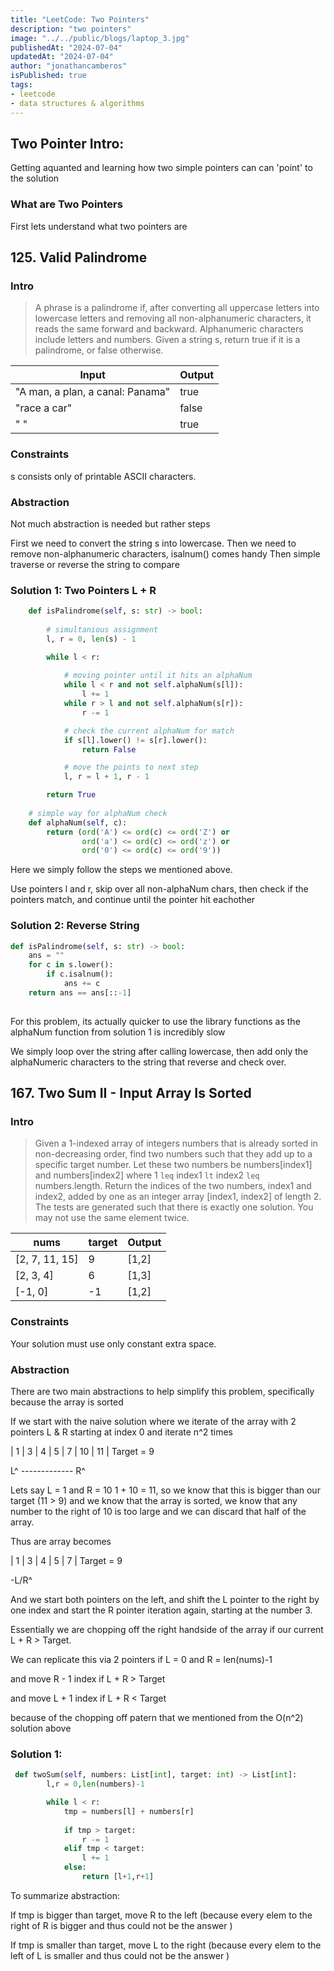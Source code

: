 ```yaml
---
title: "LeetCode: Two Pointers"
description: "two pointers"
image: "../../public/blogs/laptop_3.jpg"
publishedAt: "2024-07-04"
updatedAt: "2024-07-04"
author: "jonathancamberos"
isPublished: true
tags: 
- leetcode
- data structures & algorithms
---
```



## Two Pointer Intro:

Getting aquanted and learning how two simple pointers can can 'point' to the solution

### What are Two Pointers 
First lets understand what two pointers are 



## 125. Valid Palindrome

### Intro
> A phrase is a palindrome if, after converting all uppercase letters into lowercase letters 
> and removing all non-alphanumeric characters, it reads the same forward and backward. 
> Alphanumeric characters include letters and numbers.
> Given a string s, return true if it is a palindrome, or false otherwise.

|  Input                             | Output  |  
| ---------------------------------- | ------- | 
| "A man, a plan, a canal: Panama"   | true    | 
| "race a car"                       | false   |
| " "                                | true    |

### Constraints
s consists only of printable ASCII characters.

### Abstraction 
Not much abstraction is needed but rather steps

First we need to convert the string s into lowercase.
Then we need to remove non-alphanumeric characters, isalnum() comes handy 
Then simple traverse or reverse the string to compare

### Solution 1: Two Pointers L + R
```python
    def isPalindrome(self, s: str) -> bool:
        
        # simultanious assignment
        l, r = 0, len(s) - 1

        while l < r:
            
            # moving pointer until it hits an alphaNum
            while l < r and not self.alphaNum(s[l]):
                l += 1
            while r > l and not self.alphaNum(s[r]):
                r -= 1

            # check the current alphaNum for match 
            if s[l].lower() != s[r].lower():
                return False

            # move the points to next step
            l, r = l + 1, r - 1

        return True
    
    # simple way for alphaNum check
    def alphaNum(self, c):
        return (ord('A') <= ord(c) <= ord('Z') or 
                ord('a') <= ord(c) <= ord('z') or 
                ord('0') <= ord(c) <= ord('9'))
```

Here we simply follow the steps we mentioned above. 

Use pointers l and r, skip over all non-alphaNum chars, 
then check if the pointers match, and continue until the pointer hit eachother

### Solution 2: Reverse String
```python 
def isPalindrome(self, s: str) -> bool:
    ans = ""
    for c in s.lower():
        if c.isalnum():
            ans += c
    return ans == ans[::-1]
        
``` 
For this problem, its actually quicker to use the library functions as the alphaNum function from 
solution 1 is incredibly slow

We simply loop over the string after calling lowercase, then add only the alphaNumeric characters 
to the string that reverse and check over. 


## 167. Two Sum II - Input Array Is Sorted

### Intro 
> Given a 1-indexed array of integers numbers that is already sorted in non-decreasing order, 
> find two numbers such that they add up to a specific target number. 
> Let these two numbers be numbers[index1] and numbers[index2] where 1 `leq` index1 `lt` index2 `leq` numbers.length.
> Return the indices of the two numbers, index1 and index2, added by one as an 
> integer array [index1, index2] of length 2.
> The tests are generated such that there is exactly one solution. 
> You may not use the same element twice.

|  nums          | target | Output |  
| -------------- | ------ | ------ | 
| [2, 7, 11, 15] | 9      | [1,2]  |
| [2, 3, 4]      | 6      | [1,3]  |
| [-1, 0]        | -1     | [1,2]  |

### Constraints
Your solution must use only constant extra space.

### Abstraction
There are two main abstractions to help simplify this problem, 
specifically because the array is sorted

If we start with the naive solution where we iterate of the array with 
2 pointers L & R starting at index 0 and iterate n^2 times

| 1 | 3 | 4 | 5 | 7 | 10 | 11 |    Target = 9

L^ ------------- R^

Lets say L = 1 and R = 10
1 + 10 = 11, so we know that this is bigger than our target (11 > 9) and we know that
the array is sorted, we know that any number to the right of 10 is too large and we can
discard that half of the array.

Thus are array becomes 

| 1 | 3 | 4 | 5 | 7 |    Target = 9

-L/R^


And we start both pointers on the left, and shift the L pointer to the right by one index 
and start the R pointer iteration again, starting at the number 3. 

Essentially we are chopping off the right handside of the array if our current L + R > Target. 

We can replicate this via 2 pointers if L = 0 and R = len(nums)-1 

and move R - 1 index if L + R > Target 

and move L + 1 index if L + R < Target

because of the chopping off patern that we mentioned from the O(n^2) solution above

### Solution 1:
```python 
 def twoSum(self, numbers: List[int], target: int) -> List[int]:
        l,r = 0,len(numbers)-1

        while l < r:
            tmp = numbers[l] + numbers[r]
        
            if tmp > target:
                r -= 1
            elif tmp < target:
                l += 1
            else:
                return [l+1,r+1]
```

To summarize abstraction:

If tmp is bigger than target, move R to the left (because every elem to the 
right of R is bigger and thus could not be the answer )

If tmp is smaller than target, move L to the right (because every elem to the 
left of L is smaller and thus could not be the answer )